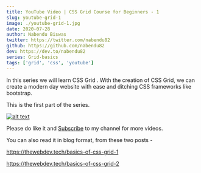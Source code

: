 ```yaml
---
title: YouTube Video | CSS Grid Course for Beginners - 1
slug: youtube-grid-1
image: ./youtube-grid-1.jpg
date: 2020-07-28
author: Nabendu Biswas
twitter: https://twitter.com/nabendu82
github: https://github.com/nabendu82
dev: https://dev.to/nabendu82
series: Grid-basics
tags: ['grid', 'css', 'youtube']
---
```


In this series we will learn CSS Grid . With the creation of CSS Grid, we can create a modern day website with ease and ditching CSS frameworks like bootstrap.

This is the first part of the series.

<div className={styles.image__small}>

[![alt text](https://res.cloudinary.com/dxkxvfo2o/image/upload/v1595938803/css-grid_yul9sf.png)](https://www.youtube.com/watch?v=ZVtcekUMELY "CSS Grid")

</div>

Please do like it and [Subscribe](https://www.youtube.com/channel/UCRf7mazcufqZxd2pR3oQJuQ?sub_confirmation=1) to my channel for more videos.

You can also read it in blog format, from these two posts -

https://thewebdev.tech/basics-of-css-grid-1

https://thewebdev.tech/basics-of-css-grid-2

